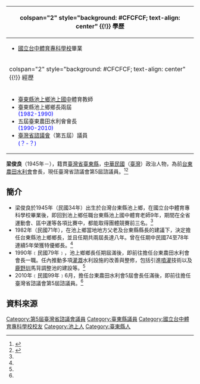 {{Infobox officeholder
| name = 梁俊良
| image = 
| sex = 男
| order = [[臺灣省諮議會|臺灣省諮議會]]第5屆[[諮議員|諮議員]]
| term_start = 2010年﹝民國99年﹞6月
| term_end = 
| predecessor = [[張維通|張維通]]（前任台東農田水利會會長）
| successor = [[羅應鑑|羅應鑑]]（繼任台東農田水利會會長）
| native place = [[臺灣|臺灣]][[臺東縣|臺東縣]]
| birth_date = 1945年
| birth_place = {{ROC}}[[台灣省|台灣省]][[台東縣|台東縣]]
| death_date =
| death_place =
| constituency = 
| spouse = 
| children = 
| party = </small><br/>{{Kmt}}<small>（？－？）</small>
| profession = 
| religion = 
| signature = 
| footnotes = 
}}
{| class="infobox bordered" style="width: 21em; font-size: 90%; text-align: left; float:right;" cellpadding="3"
|-
! colspan="2" style="background: #CFCFCF; text-align: center" {{!}} 學歷
|- 
| colspan="2" style="font-size: 90%" |<div style="text-align: left">
*[[國立台中體育專科學校|國立台中體育專科學校]]畢業  
</div>
|-
! colspan="2" style="background: #CFCFCF; text-align: center" {{!}} 經歷
|- 
| colspan="2" style="font-size: 90%" |<div style="text-align: left">
* [[臺東縣|臺東縣]][[池上鄉|池上鄉]][[池上國中|池上國中]]體育教師  
* 臺東縣池上鄉鄉長兩屆 <br><span style="color: blue;">(1982-1990)</span>
* 五屆臺東農田水利會會長<br><span style="color: blue;">(1990-2010)</span>
*[[臺灣省諮議會|臺灣省諮議會]]（第五屆）議員<br><span style="color: blue;">(？-？)</span>

</div>
|}

'''梁俊良'''（1945年－），籍貫[[臺灣省|臺灣省]][[臺東縣|臺東縣]]，[[中華民國|中華民國]]（[[臺灣|臺灣]]）政治人物，為前[[台東農田水利會|台東農田水利會]]會長，現任臺灣省諮議會第5屆諮議員。<ref name="台灣台東農田水利會 專題報告" >{{cite web|url=http://www.ttia.gov.tw/page13-5.php|title=台灣台東農田水利會 專題報告|accessdate=2015-02-06|archive-date=2015-02-06|archive-url=https://web.archive.org/web/20150206153716/http://www.ttia.gov.tw/page13-5.php|dead-url=no}}</ref><ref name="臺灣省諮議會 第5屆諮議員" >{{cite web |url=http://www.tpa.gov.tw/big5/Content/Content.asp?cid=997 |title=臺灣省諮議會 第5屆諮議員 |accessdate=2015-02-06 |archive-date=2014-10-26 |archive-url=https://web.archive.org/web/20141026123201/http://www.tpa.gov.tw/big5/Content/Content.asp?cid=997 |dead-url=no }}</ref>

== 簡介 ==

* 梁俊良於1945年（民國34年）出生於台灣台東縣池上鄉，在國立台中體育專科學校畢業後，即回到池上鄉任職台東縣池上國中體育老師9年，期間在全省運動會、區中運等各項比賽中，都能取得團體競賽前三名。<ref name="台灣台東農田水利會 專題報告" />
* 1982年（民國71年），在池上鄉當地地方父老及台東縣縣長的建議下，決定擔任台東縣池上鄉鄉長，並且任期共兩屆長達八年。曾在任期中民國74至78年連續5年榮獲特優鄉長。<ref name="台灣台東農田水利會 專題報告" />
* 1990年﹝民國79年﹞，池上鄉鄉長任期屆滿後，即前往擔任台東農田水利會會長一職。任內推動多項[[灌溉|灌溉]]水利設施的改善與整修，包括引進[[噴灌|噴灌]]技術以及[[鹿野圳|鹿野圳]]馬背調整池的建設等。<ref name="台灣台東農田水利會 專題報告" />
* 2010年﹝民國99年﹞6月，擔任台東農田水利會5屆會長任滿後，即前往擔任臺灣省諮議會第5屆諮議員。<ref name="臺灣省諮議會 第5屆諮議員" />

== 資料來源 ==
{{Reflist}}

[[Category:第5屆臺灣省諮議會議員|Category:第5屆臺灣省諮議會議員]]
[[Category:臺東縣議員|Category:臺東縣議員]]
[[Category:國立台中體育專科學校校友|Category:國立台中體育專科學校校友]]
[[Category:池上人|Category:池上人]]
[[Category:臺東縣人|Category:臺東縣人]]
